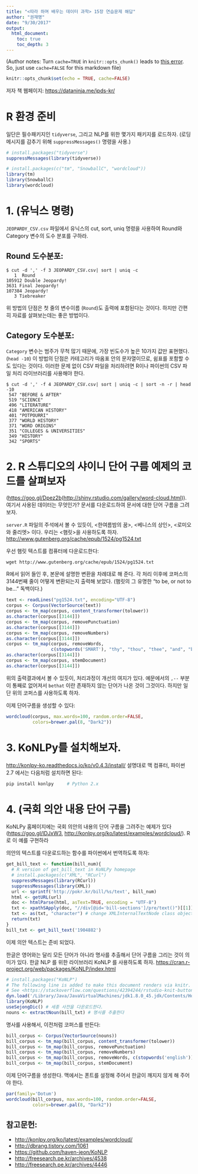 ```yaml
---
title: "<따라 하며 배우는 데이터 과학> 15장 연습문제 해답"
author: "권재명"
date: "9/30/2017"
output:
  html_document:
    toc: true
    toc_depth: 3
---
```


(Author notes: Turn `cache=TRUE` in `knitr::opts_chunk()`
leads to [this error](https://stackoverflow.com/questions/42394244).
So, just use `cache=FALSE` for this markdown file)

```r
knitr::opts_chunk$set(echo = TRUE, cache=FALSE)
```


저자 책 웹페이지: <https://dataninja.me/ipds-kr/>


# R 환경 준비
일단은 필수패키지인 `tidyverse`, 그리고 
NLP를 위한 몇가지 패키지를 로드하자.
(로딩 메시지를 감추기 위해 `suppressMessages()` 명령을 사용.)
```r
# install.packages("tidyverse")
suppressMessages(library(tidyverse))

# install.packages(c("tm", "SnowballC", "wordcloud"))
library(tm)
library(SnowballC)
library(wordcloud)
```


# 1. (유닉스 명령)
`JEOPARDY_CSV.csv` 파일에서 유닉스의 cut, sort, uniq 명령을 사용하여 
Round와 Category 변수의 도수 분포를 구하라.

## Round 도수분포:
```
$ cut -d ',' -f 3 JEOPARDY_CSV.csv| sort | uniq -c
   1  Round
105912 Double Jeopardy!
3631 Final Jeopardy!
107384 Jeopardy!
   3 Tiebreaker
```
위 방법의 단점은 첫 줄의 변수이름 (`Round`)도 출력에 포함된다는 것이다.
하지만 간편히 자료를 살펴보는데는 좋은 방법이다.

## Category 도수분포:
`Category` 변수는 범주가 무척 많기 때문에,
가장 빈도수가 높은 10가지 값만 표현했다. (`head -10`)
이 방법의 단점은 카테고리가 따옴표 안의 문자열이므로, 쉼표를 포함할 수도
있다는 것이다. 이러한 문제 없이 CSV 파일을 처리하려면 R이나 파이썬의
CSV 파일 처리 라이브러리를 사용해야 한다.
```
$ cut -d ',' -f 4 JEOPARDY_CSV.csv| sort | uniq -c | sort -n -r | head -10
 547 "BEFORE & AFTER"
 519 "SCIENCE"
 496 "LITERATURE"
 418 "AMERICAN HISTORY"
 401 "POTPOURRI"
 377 "WORLD HISTORY"
 371 "WORD ORIGINS"
 351 "COLLEGES & UNIVERSITIES"
 349 "HISTORY"
 342 "SPORTS"

```


# 2. R 스튜디오의 샤이니 단어 구름 예제의 코드를 살펴보자
(<https://goo.gl/Dpez2b>(<http://shiny.rstudio.com/gallery/word-cloud.html>)). 
여기서 사용된 데이터는 무엇인가? 
문서를 다운로드하여 문서에 대한 단어 구름을 그려보자.

`server.R` 파일의 주석에서 볼 수 있듯이,
<한여름밤의 꿈>,  <베니스의 상인>, <로미오와 줄리엣> 이다. 우리는
<햄릿>을 사용하도록 하자.
<http://www.gutenberg.org/cache/epub/1524/pg1524.txt>

우선 햄릿 텍스트를 컴퓨터에 다운로드한다:
```
wget http://www.gutenberg.org/cache/epub/1524/pg1524.txt
```

R에서 읽어 들인 후,
본문에 설명한 변환을 차례대로 해 준다.
각 처리 이후에 코퍼스의 3144번째 줄이 어떻게 변환되는지
출력해 보았다.
(햄릿의 그 유명한 "to be, or not to be..." 독백이다.)
```r
text <- readLines("pg1524.txt", encoding="UTF-8")
corpus <- Corpus(VectorSource(text))
corpus <- tm_map(corpus, content_transformer(tolower))
as.character(corpus[[3144]])
corpus <- tm_map(corpus, removePunctuation)
as.character(corpus[[3144]])
corpus <- tm_map(corpus, removeNumbers)
as.character(corpus[[3144]])
corpus <- tm_map(corpus, removeWords,
                 c(stopwords('SMART'), "thy", "thou", "thee", "and", "but"))
as.character(corpus[[3144]])
corpus <- tm_map(corpus, stemDocument)
as.character(corpus[[3144]])
```

위의 출력결과에서 볼 수 있듯이, 
처리과정이 개선의 여지가 있다.
예문에서의 `,--` 부분이 통째로 없어져서 `bethat` 이란 존재하지 않는
단어가 나온 것이 그것이다.
하지만 일단 위의 코퍼스를 사용하도록 하자.

이제 단어구름을 생성할 수 있다:
```r
wordcloud(corpus, max.words=100, random.order=FALSE,
          colors=brewer.pal(8, "Dark2"))
```




# 3. KoNLPy를 설치해보자.
<http://konlpy-ko.readthedocs.io/ko/v0.4.3/install/> 
설명대로 
맥 컴퓨터, 파이썬 2.7 에서는 다음처럼 설치하면 된다:

```bash
pip install konlpy     # Python 2.x
```


# 4. (국회 의안 내용 단어 구름)
KoNLPy 홈페이지에는 국회 의안의 내용의 단어 구름을 그려주는 예제가 있다
(<https://goo.gl/lDJxW3>, 
<http://konlpy.org/ko/latest/examples/wordcloud/>). 
R로 이 예를 구현하라



의안의 텍스트를 다운로드하는 함수를 파이썬에서 번역하도록 하자:
```r
get_bill_text <- function(bill_num){
  # R version of get_bill_text in KoNLPy homepage
  # install.packages(c("XML", "RCurl")
  suppressMessages(library(RCurl))
  suppressMessages(library(XML))
  url <- sprintf('http://pokr.kr/bill/%s/text', bill_num)
  html <- getURL(url)
  doc <- htmlParse(html, asText=TRUE, encoding = "UTF-8")
  txt <- xpathSApply(doc, "//div[@id='bill-sections']/pre/text()")[[1]]
  txt <- as(txt, "character") # change XMLInternalTextNode class object to chars
  return(txt)
}
bill_txt <- get_bill_text('1904882')
```

이제 의안 텍스트는 준비 되었다.


한글은 영어와는 달리 모든 단어가 아니라
명사를 추출해서 단어 구름을 그리는 것이 의미가 있다.
한글 NLP 를 위한 라이브러리 KoNLP 를 사용하도록 하자.
<https://cran.r-project.org/web/packages/KoNLP/index.html>

```r
# install.packages("KoNLP")
# The following line is added to make this document renders via knitr.
# See <https://stackoverflow.com/questions/42394244/rstudio-knit-button-fail-to-load-rjava>
dyn.load('/Library/Java/JavaVirtualMachines/jdk1.8.0_45.jdk/Contents/Home/jre/lib/server/libjvm.dylib')
library(KoNLP)
useSejongDic() # 세종 사전을 다운로드한다.
nouns <- extractNoun(bill_txt) # 명사를 추출한다
```

명사를 사용해서, 이전처럼 코퍼스를 만든다:
```r
bill_corpus <- Corpus(VectorSource(nouns))
bill_corpus <- tm_map(bill_corpus, content_transformer(tolower))
bill_corpus <- tm_map(bill_corpus, removePunctuation)
bill_corpus <- tm_map(bill_corpus, removeNumbers)
bill_corpus <- tm_map(bill_corpus, removeWords, c(stopwords('english')))
bill_corpus <- tm_map(bill_corpus, stemDocument)
```


이제 단어구름을 생성한다.
맥에서는 폰트를 설정해 주어서 한글이 깨지지 않게 해 주어야 한다.
```r
par(family='Dotum')
wordcloud(bill_corpus, max.words=100, random.order=FALSE,
          colors=brewer.pal(8, "Dark2"))
```

## 참고문헌:

- <http://konlpy.org/ko/latest/examples/wordcloud/>
- <http://dbrang.tistory.com/1061>
- <https://github.com/haven-jeon/KoNLP>
- <http://freesearch.pe.kr/archives/4538>
- <http://freesearch.pe.kr/archives/4446>
